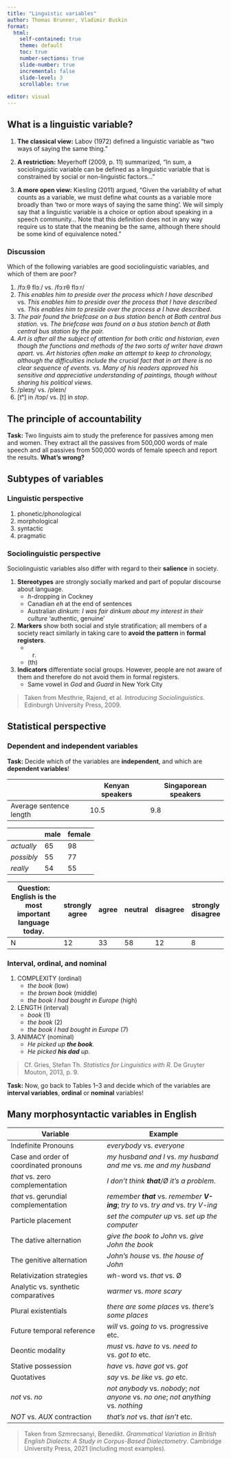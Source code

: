 ```yaml
---
title: "Linguistic variables"
author: Thomas Brunner, Vladimir Buskin
format:
  html:
    self-contained: true
    theme: default
    toc: true
    number-sections: true
    slide-number: true
    incremental: false
    slide-level: 3
    scrollable: true
    
editor: visual
---
```


## What is a linguistic variable?

1. **The classical view:** Labov (1972) defined a linguistic variable as "two ways of saying the same thing."

2. **A restriction:** Meyerhoff (2009, p. 11) summarized, "In sum, a sociolinguistic variable can be defined as a linguistic variable that is constrained by social or non-linguistic factors..."

3. **A more open view:** Kiesling (2011) argued, "Given the variability of what counts as a variable, we must define what counts as a variable more broadly than 'two or more ways of saying the same thing'. We will simply say that a linguistic variable is a choice or option about speaking in a speech community... Note that this definition does not in any way require us to state that the meaning be the same, although there should be some kind of equivalence noted."

### Discussion

Which of the following variables are good sociolinguistic variables, and which of them are poor?

1. /fɔːθ flɔː/ vs. /fɔːrθ flɔːr/
2. *This enables him to preside over the process which I have described* vs. *This enables him to preside over the process that I have described* vs. *This enables him to preside over the process ∅ I have described*.
3. *The pair found the briefcase on a bus station bench at Bath central bus station.* vs. *The briefcase was found on a bus station bench at Bath central bus station by the pair.*
4. *Art is after all the subject of attention for both critic and historian, even though the functions and methods of the two sorts of writer have drawn apart.* vs. *Art histories often make an attempt to keep to chronology, although the difficulties include the crucial fact that in art there is no clear sequence of events.* vs. *Many of his readers approved his sensitive and appreciative understanding of paintings, though without sharing his political views.*
5. /pleɪŋ/ vs. /pleɪn/
6. [tʰ] in /tɔp/ vs. [t] in *stop*.

## The principle of accountability

**Task:** Two linguists aim to study the preference for passives among men and women. They extract all the passives from 500,000 words of male speech and all passives from 500,000 words of female speech and report the results. **What's wrong?**

## Subtypes of variables

### Linguistic perspective

1. phonetic/phonological
2. morphological
3. syntactic
4. pragmatic

### Sociolinguistic perspective

Sociolinguistic variables also differ with regard to their **salience** in society.

1. **Stereotypes** are strongly socially marked and part of popular discourse about language.
    - *h*-dropping in Cockney
    - Canadian *eh* at the end of sentences
    - Australian *dinkum*: *I was fair dinkum about my interest in their culture* 'authentic, genuine'

2. **Markers** show both social and style stratification; all members of a society react similarly in taking care to **avoid the pattern** in **formal registers**.
    - (r)
    - (th)

3. **Indicators** differentiate social groups. However, people are not aware of them and therefore do not avoid them in formal registers.
    - Same vowel in *God* and *Guard* in New York City

> Taken from Mesthrie, Rajend, et al. *Introducing Sociolinguistics*. Edinburgh University Press, 2009.

## Statistical perspective

### Dependent and independent variables

**Task:** Decide which of the variables are **independent**, and which are **dependent variables**!

|                | Kenyan speakers | Singaporean speakers |
|----------------|-----------------|----------------------|
| Average sentence length | 10.5           | 9.8                  |

|                | male  | female |
|----------------|-------|--------|
| *actually*     | 65    | 98     |
| *possibly*     | 55    | 77     |
| *really*       | 54    | 55     |

| Question: English is the most important language today. | **strongly agree** | **agree** | **neutral** | **disagree** | **strongly disagree** |
|---------------------------------------------------------|--------------------|-----------|-------------|--------------|-----------------------|
| N                                                       | 12                 | 33        | 58          | 12           | 8                     |

### Interval, ordinal, and nominal

1. COMPLEXITY (ordinal)
    - *the book* (low)
    - *the brown book* (middle)
    - *the book I had bought in Europe* (high)
2. LENGTH (interval)
    - *book* (1)
    - *the book* (2)
    - *the book I had bought in Europe* (7)
3. ANIMACY (nominal)
    - *He picked up **the book**.*
    - *He picked **his dad** up.*

> Cf. Gries, Stefan Th. *Statistics for Linguistics with R*. De Gruyter Mouton, 2013, p. 9.

**Task:** Now, go back to Tables 1--3 and decide which of the variables are **interval variables**, **ordinal** or **nominal** variables!

## Many morphosyntactic variables in English

|                  Variable            |        Example                              |
|------------------------------|--------------------------------------|
| Indefinite Pronouns           | *everybody* vs. *everyone*          |
| Case and order of coordinated pronouns | *my husband and I* vs. *my husband and me* vs. *me and my husband* |
| *that* vs. zero complementation | *I don't think **that**/Ø it's a problem.* |
| *that* vs. gerundial complementation | *remember **that*** vs. *remember **V-ing***; *try to* vs. *try and* vs. *try V-ing* |
| Particle placement            | *set the computer up* vs. *set up the computer* |
| The dative alternation        | *give the book to John* vs. *give John the book* |
| The genitive alternation      | *John's house* vs. *the house of John* |
| Relativization strategies     | *wh*-word vs. *that* vs. Ø            |
| Analytic vs. synthetic comparatives | *warmer* vs. *more scary*      |
| Plural existentials           | *there are some places* vs. *there's some places* |
| Future temporal reference     | *will* vs. *going to* vs. progressive etc. |
| Deontic modality              | *must* vs. *have to* vs. *need to* vs. *got to* etc. |
| Stative possession            | *have* vs. *have got* vs. *got*      |
| Quotatives                    | *say* vs. *be like* vs. *go* etc.    |
| *not* vs. *no*                | *not anybody* vs. *nobody*; *not anyone* vs. *no one*; *not anything* vs. *nothing* |
| *NOT* vs. *AUX* contraction   | *that's not* vs. *that isn't* etc.   |

> Taken from Szmrecsanyi, Benedikt. *Grammatical Variation in British English Dialects: A Study in Corpus-Based Dialectometry*. Cambridge University Press, 2021 (including most examples).